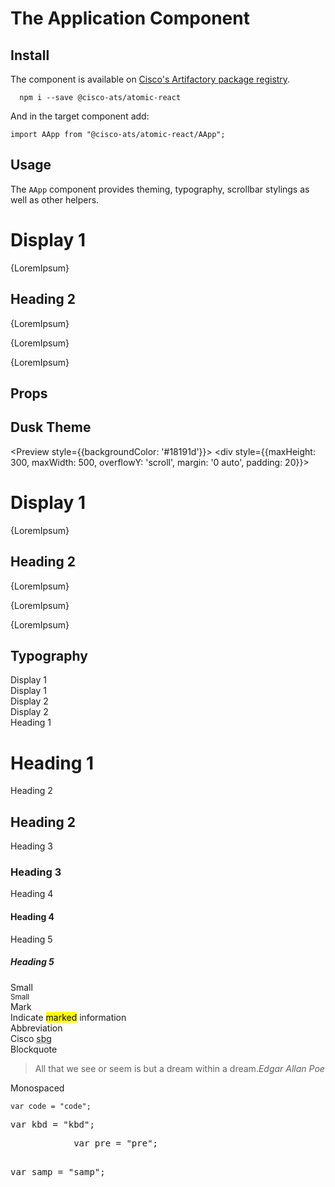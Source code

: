 

<Meta title="Components/Application" component={AApp} />

# The Application Component

## Install

The component is available on [Cisco's Artifactory package registry](https://devhub.cisco.com/artifactory/webapp/#/home).

```
  npm i --save @cisco-ats/atomic-react
```

And in the target component add:

```
import AApp from "@cisco-ats/atomic-react/AApp";
```

## Usage

The `AApp` component provides theming, typography, scrollbar stylings as well as other helpers.

<Preview>
  <Story name="1">
    <AApp>
      <div style={{maxHeight: 300, maxWidth: 500, overflowY: 'scroll', margin: '0 auto', padding: 20}}>
        <h1 className="display-1">Display 1</h1>
        <p>
          {LoremIpsum}
        </p>
        <h2>Heading 2</h2>
        <p>
          {LoremIpsum}
        </p>
        <p>
          {LoremIpsum}
        </p>
        <p>
          {LoremIpsum}
        </p>
      </div>
    </AApp>
  </Story>
</Preview>

## Props

<Props of={AApp} />

## Dusk Theme

<Preview style={{backgroundColor: '#18191d'}}>
  <Story name="dusk1">
    <AApp theme="dusk">
      <div style={{maxHeight: 300, maxWidth: 500, overflowY: 'scroll', margin: '0 auto', padding: 20}}>
        <h1 className="display-1">Display 1</h1>
        <p>
          {LoremIpsum}
        </p>
        <h2>Heading 2</h2>
        <p>
          {LoremIpsum}
        </p>
        <p>
          {LoremIpsum}
        </p>
        <p>
          {LoremIpsum}
        </p>
      </div>
    </AApp>
  </Story>
</Preview>

## Typography

<Preview>
  <Story name="typography1">
    <AApp>
      <div style={{display:'flex', flexWrap: 'wrap', alignItems: 'baseline'}}>
        <div style={{flexBasis: '25%', textAlign: 'right', paddingRight: 20}}>Display 1</div>
        <div style={{flexBasis: '75%', marginTop: 20}}><span className="display-1">Display 1</span></div>
        <div style={{flexBasis: '25%', textAlign: 'right', paddingRight: 20}}>Display 2</div>
        <div style={{flexBasis: '75%', marginTop: 20}}><span className="display-2">Display 2</span></div>
        <div style={{flexBasis: '25%', textAlign: 'right', paddingRight: 20}}>Heading 1</div>
        <div style={{flexBasis: '75%', marginTop: 20}}><h1>Heading 1</h1></div>
        <div style={{flexBasis: '25%', textAlign: 'right', paddingRight: 20}}>Heading 2</div>
        <div style={{flexBasis: '75%', marginTop: 20}}><h2>Heading 2</h2></div>
        <div style={{flexBasis: '25%', textAlign: 'right', paddingRight: 20}}>Heading 3</div>
        <div style={{flexBasis: '75%', marginTop: 20}}><h3>Heading 3</h3></div>
        <div style={{flexBasis: '25%', textAlign: 'right', paddingRight: 20}}>Heading 4</div>
        <div style={{flexBasis: '75%', marginTop: 20}}><h4>Heading 4</h4></div>
        <div style={{flexBasis: '25%', textAlign: 'right', paddingRight: 20}}>Heading 5</div>
        <div style={{flexBasis: '75%', marginTop: 20}}><h5>Heading 5</h5></div>
        <div style={{flexBasis: '25%', textAlign: 'right', paddingRight: 20}}>Small</div>
        <div style={{flexBasis: '75%', marginTop: 20}}><small>Small</small></div>
        <div style={{flexBasis: '25%', textAlign: 'right', paddingRight: 20}}>Mark</div>
        <div style={{flexBasis: '75%', marginTop: 20}}>Indicate <mark>marked</mark> information</div>
        <div style={{flexBasis: '25%', textAlign: 'right', paddingRight: 20}}>Abbreviation</div>
        <div style={{flexBasis: '75%', marginTop: 20}}>Cisco <abbr title="Security Business Group">sbg</abbr></div>
        <div style={{flexBasis: '25%', textAlign: 'right', paddingRight: 20}}>Blockquote</div>
        <div style={{flexBasis: '75%', marginTop: 20}}><blockquote> All that we see or seem is but a dream within a dream.<cite>Edgar Allan Poe</cite></blockquote></div>
        <div style={{flexBasis: '25%', textAlign: 'right', paddingRight: 20}}>Monospaced</div>
        <div style={{flexBasis: '75%', marginTop: 20}}>
          <p>
            <code>var code = "code";</code>
          </p>
          <p>
            <kbd>var kbd = "kbd";</kbd>
          </p>
          <pre>
            var pre = "pre";
          </pre>
          <p>
            <samp>var samp = "samp";</samp>
          </p>
        </div>
      </div>
    </AApp>
  </Story>
</Preview>
